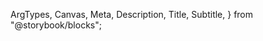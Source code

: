   ArgTypes,
  Canvas,
  Meta,
  Description,
  Title,
  Subtitle,
} from "@storybook/blocks";


<Meta of={ColorWheelStories} title="Docs" />

<Title of={ColorWheelStories} />
<Subtitle of={ColorWheelStories} />
<ComponentDetails />

<Description of={ColorWheelStories} />

## Usage notes:

- For a given rotation on the wheel, X, the `.spectrum-ColorHandle` should be moved by applying the style property `transform: translate(${Y * Math.cos(X)}px, ${Y * Math.sin(X)}px)`, where Y is `((radius - .spectrum-colorwheel-track-width) / 2))`
- Set the value attribute of `.spectrum-ColorWheel-value` to the currently selected color (i.e. `hsl(326, 100%, 50%)`)
- Add `.is-dragged` when the handle is being dragged

## Standard

<Canvas of={ColorWheelStories.Default} />

## Disabled

<Canvas of={ColorWheelStories.Disabled} />

## With color area

Usage notes:

- To display with ColorArea inside of ColorWheel, add ColorArea to `.spectrum-ColorWheel-colorarea-container` with `style="--mod-colorarea-width: 70.1%; --mod-colorarea-height: 70.1%"`
- `.spectrum-colorwheel-colorarea-container-size` is hard coded to position the ColorArea within the ColorWheel using `.spectrum-color-wheel-color-area-margin`. Using JS container size can be calcaulted with `Math.sqrt(2 * R * R)`, where R is the `innerRadius` as calcaulted for the clip paths
- `.spectrum-colorwheel-path`, `.spectrum-colorwheel-path-borders`, and `.spectrum-colorwheel-colorarea-container` are hard coded in CSS and include token values in custom CSS variables so they can be accessed with JS to and used to calculate these values, `const wheel = document.querySelector(".spectrum-ColorWheel-wheel") getComputedStyle(wheel).getPropertyValue('--_track-width'))`

<Canvas of={ColorWheelStories.WithColorArea} />

## Properties

<ArgTypes />
